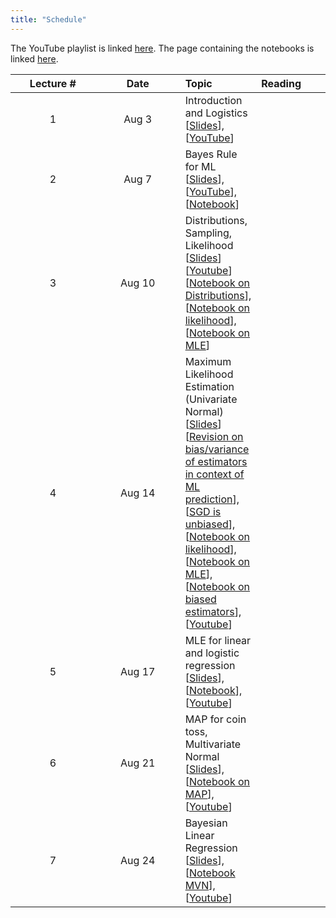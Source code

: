```yaml
---
title: "Schedule"
---
```


The YouTube playlist is linked [here](https://www.youtube.com/watch?v=UCYaVS9_jGU&list=PLftoLyLEwECBEJyfRBJoSBd0UaTjEcs3I).
The page containing the notebooks is linked [here](notebooks/index.qmd).

|Lecture #|Date|Topic| Reading|
|:---:|:---:|:---|:---|
|1| Aug 3| Introduction and Logistics [[Slides](lectures/introduction.pdf)], [[YouTube](https://www.youtube.com/watch?v=UCYaVS9_jGU)]|
|2| Aug 7| Bayes Rule for ML [[Slides](lectures/Bayes-ML.pdf)], [[YouTube](https://www.youtube.com/watch?v=d1v7SeXAWl8)], [[Notebook](notebooks/bayes-librarian.ipynb)]|
|3| Aug 10| Distributions, Sampling, Likelihood [[Slides](lectures/MLE.pdf)][[Youtube](https://www.youtube.com/watch?v=9zZqgZj3RlA)] [[Notebook on Distributions](notebooks/distributions.ipynb)], [[Notebook on likelihood](notebooks/bayes-librarian.ipynb)], [[Notebook on MLE](notebooks/mle-univariate.ipynb)]|
|4| Aug 14| Maximum Likelihood Estimation (Univariate Normal) [[Slides](lectures/MLE.pdf)] [[Revision on bias/variance of estimators in context of ML prediction](https://nipunbatra.github.io/ml2023/lectures/cross-validation.pdf)], [[SGD is unbiased](https://florian.github.io/estimators/)], [[Notebook on likelihood](notebooks/bayes-librarian.ipynb)], [[Notebook on MLE](notebooks/mle-univariate.ipynb)], [[Notebook on biased estimators](notebooks/biased-mle-normal.ipynb)], [[Youtube](https://www.youtube.com/watch?v=qxeceHW3Ab4)]|
|5| Aug 17| MLE for linear and logistic regression [[Slides](https://github.com/nipunbatra/pml-teaching/blob/master/slides/MLE_Lin_Log_Reg.pdf)], [[Notebook](https://github.com/nipunbatra/pml-teaching/blob/master/notebooks/log-likelihood-linreg.ipynb)], [[Youtube](https://www.youtube.com/watch?v=yuLFyp9NvDU)]|
|6| Aug 21| MAP for coin toss, Multivariate Normal [[Slides](https://github.com/nipunbatra/pml-teaching/blob/master/slides/map.pdf)], [[Notebook on MAP](https://github.com/nipunbatra/pml-teaching/blob/master/notebooks/MAP.ipynb)], [[Youtube](https://www.youtube.com/watch?v=Z8P2soJi5jg)]|
|7| Aug 24| Bayesian Linear Regression [[Slides](https://github.com/nipunbatra/pml-teaching/blob/master/slides/mvn-blr.pdf)], [[Notebook MVN](https://github.com/nipunbatra/pml-teaching/blob/master/notebooks/visualise_normal.ipynb)], [[Youtube](https://www.youtube.com/watch?v=GwObokEUbBU)]|